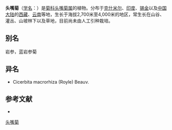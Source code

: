{{Speciesbox
| name = 头嘴菊
| status = 
| status_system = 
| image = 
| genus = Cephalorrhynchus
| species = macrorhiza
| authority = (Royle) Thuil in Ann.
}}

'''头嘴菊'''（[[学名|学名]]：{{lang|la|''Cephalorrhynchus macrorhiza''}}）是[[菊科|菊科]][[头嘴菊属|头嘴菊属]]的植物。分布于[[克什米尔|克什米尔]]、[[印度|印度]]、[[锡金|锡金]]以及[[中国大陆|中国大陆]]的[[西藏|西藏]]、[[云南|云南]]等地，生长于海拔2,700米至4,000米的地区，常生长在山谷、灌丛、山坡林下以及草地，目前尚未由人工引种栽培。

== 别名 ==
岩参，蓝岩参菊

== 异名 ==
* Cicerbita macrorhiza (Royle) Beauv.

== 参考文献 ==
<div class="references-small">
* {{cite web| url =http://www.bioinfo.cn/db05/KmzwSpecies.php?action=view&id=4218| title =头嘴菊| work =《中国高等植物数据库全库》| publisher =中国科学院微生物研究所| author =昆明植物研究所| accessdate =2009-02-25| deadurl =yes| archiveurl =https://web.archive.org/web/20160305025509/http://www.bioinfo.cn/db05/KmzwSpecies.php?action=view&id=4218| archivedate =2016-03-05}}
</div>

[[Category:头嘴菊属|头嘴菊]]


{{植物小作品}}